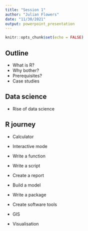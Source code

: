 ```yaml
---
title: "Session 1"
author: "Julian Flowers"
date: "11/30/2021"
output: powerpoint_presentation
---
```


```r
knitr::opts_chunk$set(echo = FALSE)
```

## Outline

-   What is R?
-   Why bother?
-   Prerequisites?
-   Case studies

## Data science

-   Rise of data science

## R journey

-   Calculator

-   Interactive mode

-   Write a function

-   Write a script

-   Create a report

-   Build a model

-   Write a package

-   Create software tools

-   GIS

-   Visualisation



